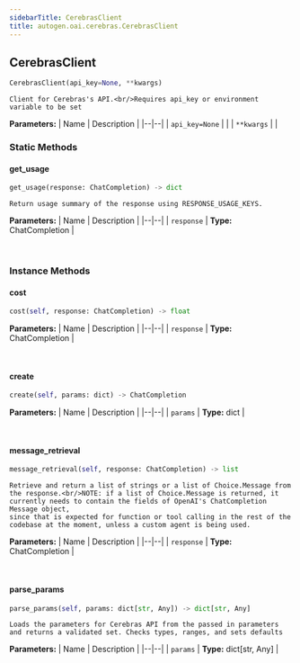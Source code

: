 ```yaml
---
sidebarTitle: CerebrasClient
title: autogen.oai.cerebras.CerebrasClient
---
```

<h2 id="autogen.oai.cerebras.CerebrasClient" class="doc doc-heading">
    <code class="doc-symbol doc-symbol-heading doc-symbol-class"></code>
    <span class="doc doc-object-name doc-class-name">CerebrasClient</span>
</h2>

```python
CerebrasClient(api_key=None, **kwargs)
```

    Client for Cerebras's API.<br/>Requires api_key or environment variable to be set

<b>Parameters:</b>
| Name | Description |
|--|--|
| `api_key=None` |  |
| `**kwargs` |  |

### Static Methods

<code class="doc-symbol doc-symbol-heading doc-symbol-method"></code>
#### get_usage

```python
get_usage(response: ChatCompletion) -> dict
```

    Return usage summary of the response using RESPONSE_USAGE_KEYS.

<b>Parameters:</b>
| Name | Description |
|--|--|
| `response` | **Type:** ChatCompletion |

<br />

### Instance Methods

<code class="doc-symbol doc-symbol-heading doc-symbol-method"></code>
#### cost

```python
cost(self, response: ChatCompletion) -> float
```

    

<b>Parameters:</b>
| Name | Description |
|--|--|
| `response` | **Type:** ChatCompletion |

<br />

<code class="doc-symbol doc-symbol-heading doc-symbol-method"></code>
#### create

```python
create(self, params: dict) -> ChatCompletion
```

    

<b>Parameters:</b>
| Name | Description |
|--|--|
| `params` | **Type:** dict |

<br />

<code class="doc-symbol doc-symbol-heading doc-symbol-method"></code>
#### message_retrieval

```python
message_retrieval(self, response: ChatCompletion) -> list
```

    Retrieve and return a list of strings or a list of Choice.Message from the response.<br/>NOTE: if a list of Choice.Message is returned, it currently needs to contain the fields of OpenAI's ChatCompletion Message object,
    since that is expected for function or tool calling in the rest of the codebase at the moment, unless a custom agent is being used.

<b>Parameters:</b>
| Name | Description |
|--|--|
| `response` | **Type:** ChatCompletion |

<br />

<code class="doc-symbol doc-symbol-heading doc-symbol-method"></code>
#### parse_params

```python
parse_params(self, params: dict[str, Any]) -> dict[str, Any]
```

    Loads the parameters for Cerebras API from the passed in parameters and returns a validated set. Checks types, ranges, and sets defaults

<b>Parameters:</b>
| Name | Description |
|--|--|
| `params` | **Type:** dict[str, Any] |

<br />